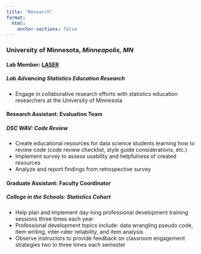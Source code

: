 ```yaml
---
title: "Research"
format:
  html:
    anchor-sections: false
---
```


### University of Minnesota, *Minneapolis, MN* 
#### Lab Member: [LASER](https://laser-umn.github.io/)
##### Lab Advancing Statistics Education Research 
  - Engage in collaborative research efforts with statistics education researchers at the University of Minnesota

#### Research Assistant: Evaluation Team 
##### DSC WAV:  Code Review    
  - Create educational resources for data science students learning how to review code (code review checklist, style guide considerations, etc.)
  - Implement survey to assess usability and helpfulness of created resources
  - Analyze and report findings from retrospective survey

#### Graduate Assistant: Faculty Coordinator
##### College in the Schools: Statistics Cohort
  - Help plan and implement day-long professional development training sessions three times each year
  - Professional development topics include: data wrangling pseudo code, item writing, inter-rater reliability, and item analysis
  - Observe instructors to provide feedback on classroom engagement strategies two to three times each semester
